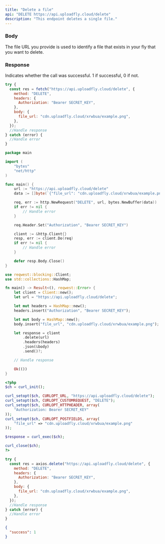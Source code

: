 ```yaml
---
title: "Delete a file"
api: "DELETE https://api.uploadfly.cloud/delete"
description: "This endpoint deletes a single file."
---
```


### Body

<ParamField body="file_url" type="string">
  The file URL you provide is used to identify a file that exists in your fly
  that you want to delete.
</ParamField>

### Response

<ResponseField name="success" type="number">
  Indicates whether the call was successful. 1 if successful, 0 if not.
</ResponseField>

<RequestExample>

```javascript JavaScript (fetch)
try {
  const res = fetch("https://api.uploadfly.cloud/delete", {
    method: "DELETE",
    headers: {
      Authorization: "Bearer SECRET_KEY",
    },
    body: {
      file_url: "cdn.uploadfly.cloud/xrwbua/example.png",
    },
  });
  //Handle response
} catch (error) {
  //Handle error
}
```

```go Go
package main

import (
	"bytes"
	"net/http"
)

func main() {
	url := "https://api.uploadfly.cloud/delete"
	data := []byte(`{"file_url": "cdn.uploadfly.cloud/xrwbua/example.png"}`)

	req, err := http.NewRequest("DELETE", url, bytes.NewBuffer(data))
	if err != nil {
		// Handle error
	}

	req.Header.Set("Authorization", "Bearer SECRET_KEY")

	client := &http.Client{}
	resp, err := client.Do(req)
	if err != nil {
		// Handle error
	}

	defer resp.Body.Close()
}

```

```rust Rust
use reqwest::blocking::Client;
use std::collections::HashMap;

fn main() -> Result<(), reqwest::Error> {
    let client = Client::new();
    let url = "https://api.uploadfly.cloud/delete";

    let mut headers = HashMap::new();
    headers.insert("Authorization", "Bearer SECRET_KEY");

    let mut body = HashMap::new();
    body.insert("file_url", "cdn.uploadfly.cloud/xrwbua/example.png");

    let response = client
        .delete(url)
        .headers(headers)
        .json(&body)
        .send()?;

    // Handle response

    Ok(())
}
```

```php PHP
<?php
$ch = curl_init();

curl_setopt($ch, CURLOPT_URL, "https://api.uploadfly.cloud/delete");
curl_setopt($ch, CURLOPT_CUSTOMREQUEST, "DELETE");
curl_setopt($ch, CURLOPT_HTTPHEADER, array(
    "Authorization: Bearer SECRET_KEY"
));
curl_setopt($ch, CURLOPT_POSTFIELDS, array(
    "file_url" => "cdn.uploadfly.cloud/xrwbua/example.png"
));

$response = curl_exec($ch);

curl_close($ch);
?>
```

```javascript JavaScript (axios)
try {
  const res = axios.delete("https://api.uploadfly.cloud/delete", {
    method: "DELETE",
    headers: {
      Authorization: "Bearer SECRET_KEY",
    },
    body: {
      file_url: "cdn.uploadfly.cloud/xrwbua/example.png",
    },
  });
  //Handle response
} catch (error) {
  //Handle error
}
```

</RequestExample>

<ResponseExample>

```json Response
{
  "success": 1
}
```

</ResponseExample>
